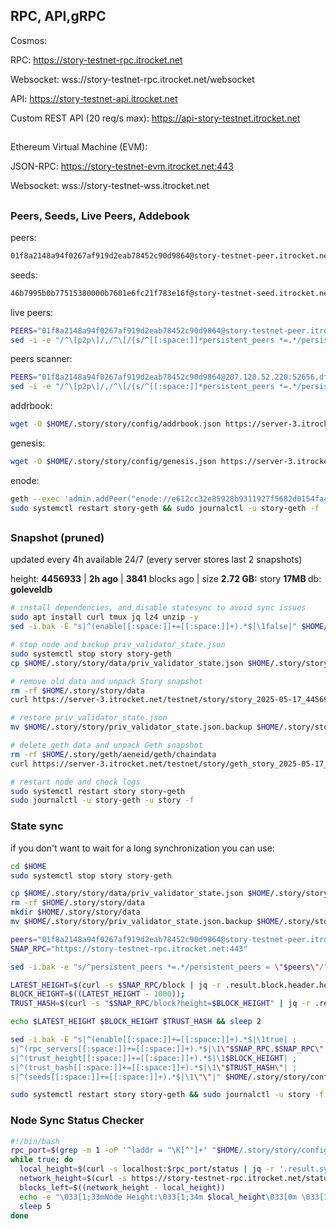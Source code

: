 ## RPC, API,gRPC
Cosmos:

RPC: https://story-testnet-rpc.itrocket.net

Websocket: wss://story-testnet-rpc.itrocket.net/websocket

API: https://story-testnet-api.itrocket.net

Custom REST API (20 req/s max): https://api-story-testnet.itrocket.net

##

Ethereum Virtual Machine (EVM):

JSON-RPC: https://story-testnet-evm.itrocket.net:443

Websocket: wss://story-testnet-wss.itrocket.net

##

### Peers, Seeds, Live Peers, Addebook
peers:
```bash
01f8a2148a94f0267af919d2eab78452c90d9864@story-testnet-peer.itrocket.net:52656
```
seeds:
```bash
46b7995b0b77515380000b7601e6fc21f783e16f@story-testnet-seed.itrocket.net:52656
```
live peers: 
```bash
PEERS="01f8a2148a94f0267af919d2eab78452c90d9864@story-testnet-peer.itrocket.net:52656,521f141a1ea0e9f23029428b41d3d3cc41862feb@34.76.242.140:26656,eb99dd98a2236fed658134ef9e78b86b58cb16ed@213.239.198.181:52656,84f26098dc3736c501de372c85bb8794a1bd50e5@65.109.69.188:26656,f86435bc0377a9b4dc64b6794f9e6fca3c8dad7a@65.109.71.80:52656,9d34ab3819aa8baa75589f99138318acfa0045f5@95.217.119.251:30900,32a52b2fd7a512c1a4803ebe0ba25ca53fad434f@88.99.216.51:26656,311cd3903e25ab85e5a26c44510fbc747ab61760@152.53.87.97:36656,db6791a8e35dee076de75aebae3c89df8bba3374@65.109.50.22:56656,9308260b6cb4ca1faa9f3025bac0bc2636c4b020@185.232.68.94:26656,36b4dc63121ecde21a7e1f884768d456fc059e0e@152.53.240.138:62656,40bafe5bf4c0c8913be7299b97b93fd8daecb138@188.68.38.127:20656"
sed -i -e "/^\[p2p\]/,/^\[/{s/^[[:space:]]*persistent_peers *=.*/persistent_peers = \"$PEERS\"/}" $HOME/.story/story/config/config.toml
```
peers scanner:
```bash
PEERS="01f8a2148a94f0267af919d2eab78452c90d9864@207.120.52.220:52656,dfb96be7e47cd76762c1dd45a5f76e536be47faa@65.108.45.34:32655,39b7dc4b8a061ca4456799598c31db911a795d06@91.72.69.47:26686,7ad0197fc47f2093d418573410c70ae15dd8bd17@74.208.94.42:26646,85e39bd2820f16f023289ff7f2a3e57b60d03dcb@198.244.176.206:22136,fbf163ec501eb2acdfe90317dd06c3bad7acaf26@65.21.192.60:62656"
sed -i -e "/^\[p2p\]/,/^\[/{s/^[[:space:]]*persistent_peers *=.*/persistent_peers = \"$PEERS\"/}" $HOME/.story/story/config/config.toml
```
addrbook:
```bash
wget -O $HOME/.story/story/config/addrbook.json https://server-3.itrocket.net/testnet/story/addrbook.json
```
genesis:
```bash
wget -O $HOME/.story/story/config/genesis.json https://server-3.itrocket.net/testnet/story/genesis.json
```
enode:
```bash
geth --exec 'admin.addPeer("enode://e612cc32e85928b9311927f5682d0154fa41a22a7be8e2be68a4d1b2c64db363efbcae2dfa9b98ee3acb91341abf70d8683bcd80faf11f063ff0afb2a0655058@story-testnet-enode.itrocket.net:30301")' attach ~/.story/geth/aeneid/geth.ipc
sudo systemctl restart story-geth && sudo journalctl -u story-geth -f
```
##

### Snapshot (pruned)

updated every 4h  available 24/7 (every server stores last 2 snapshots)

height: <b>4456933</b> | <b>2h ago</b> | <b>3841</b> blocks ago | size <b>2.72 GB:</b> story <b>17MB </b> db: <b>goleveldb</b>

```bash
# install dependencies, and disable statesync to avoid sync issues
sudo apt install curl tmux jq lz4 unzip -y
sed -i.bak -E "s|^(enable[[:space:]]+=[[:space:]]+).*$|\1false|" $HOME/.story/story/config/config.toml

# stop node and backup priv_validator_state.json
sudo systemctl stop story story-geth
cp $HOME/.story/story/data/priv_validator_state.json $HOME/.story/story/priv_validator_state.json.backup

# remove old data and unpack Story snapshot
rm -rf $HOME/.story/story/data
curl https://server-3.itrocket.net/testnet/story/story_2025-05-17_4456933_snap.tar.lz4 | lz4 -dc - | tar -xf - -C $HOME/.story/story

# restore priv_validator_state.json
mv $HOME/.story/story/priv_validator_state.json.backup $HOME/.story/story/data/priv_validator_state.json

# delete geth data and unpack Geth snapshot
rm -rf $HOME/.story/geth/aeneid/geth/chaindata
curl https://server-3.itrocket.net/testnet/story/geth_story_2025-05-17_4456933_snap.tar.lz4 | lz4 -dc - | tar -xf - -C $HOME/.story/geth/aeneid/geth

# restart node and check logs
sudo systemctl restart story story-geth
sudo journalctl -u story-geth -u story -f
```
###

### State sync
if you don't want to wait for a long synchronization you can use:
```bash
cd $HOME
sudo systemctl stop story story-geth

cp $HOME/.story/story/data/priv_validator_state.json $HOME/.story/story/priv_validator_state.json.backup
rm -rf $HOME/.story/story/data
mkdir $HOME/.story/story/data
mv $HOME/.story/story/priv_validator_state.json.backup $HOME/.story/story/data/priv_validator_state.json

peers="01f8a2148a94f0267af919d2eab78452c90d9864@story-testnet-peer.itrocket.net:52656,521f141a1ea0e9f23029428b41d3d3cc41862feb@34.76.242.140:26656,eb99dd98a2236fed658134ef9e78b86b58cb16ed@213.239.198.181:52656,84f26098dc3736c501de372c85bb8794a1bd50e5@65.109.69.188:26656,f86435bc0377a9b4dc64b6794f9e6fca3c8dad7a@65.109.71.80:52656,9d34ab3819aa8baa75589f99138318acfa0045f5@95.217.119.251:30900,32a52b2fd7a512c1a4803ebe0ba25ca53fad434f@88.99.216.51:26656,311cd3903e25ab85e5a26c44510fbc747ab61760@152.53.87.97:36656,db6791a8e35dee076de75aebae3c89df8bba3374@65.109.50.22:56656,9308260b6cb4ca1faa9f3025bac0bc2636c4b020@185.232.68.94:26656,36b4dc63121ecde21a7e1f884768d456fc059e0e@152.53.240.138:62656,40bafe5bf4c0c8913be7299b97b93fd8daecb138@188.68.38.127:20656"  
SNAP_RPC="https://story-testnet-rpc.itrocket.net:443"

sed -i.bak -e "s/^persistent_peers *=.*/persistent_peers = \"$peers\"/" $HOME/.story/story/config/config.toml

LATEST_HEIGHT=$(curl -s $SNAP_RPC/block | jq -r .result.block.header.height);
BLOCK_HEIGHT=$((LATEST_HEIGHT - 1000));
TRUST_HASH=$(curl -s "$SNAP_RPC/block?height=$BLOCK_HEIGHT" | jq -r .result.block_id.hash)

echo $LATEST_HEIGHT $BLOCK_HEIGHT $TRUST_HASH && sleep 2

sed -i.bak -E "s|^(enable[[:space:]]+=[[:space:]]+).*$|\1true| ;
s|^(rpc_servers[[:space:]]+=[[:space:]]+).*$|\1\"$SNAP_RPC,$SNAP_RPC\"| ;
s|^(trust_height[[:space:]]+=[[:space:]]+).*$|\1$BLOCK_HEIGHT| ;
s|^(trust_hash[[:space:]]+=[[:space:]]+).*$|\1\"$TRUST_HASH\"| ;
s|^(seeds[[:space:]]+=[[:space:]]+).*$|\1\"\"|" $HOME/.story/story/config/config.toml

sudo systemctl restart story story-geth && sudo journalctl -u story -f
```
###

### Node Sync Status Checker
```bash
#!/bin/bash
rpc_port=$(grep -m 1 -oP '^laddr = "\K[^"]+' "$HOME/.story/story/config/config.toml" | cut -d ':' -f 3)
while true; do
  local_height=$(curl -s localhost:$rpc_port/status | jq -r '.result.sync_info.latest_block_height')
  network_height=$(curl -s https://story-testnet-rpc.itrocket.net/status | jq -r '.result.sync_info.latest_block_height')
  blocks_left=$((network_height - local_height))
  echo -e "\033[1;33mNode Height:\033[1;34m $local_height\033[0m \033[1;33m| Network Height:\033[1;36m $network_height\033[0m \033[1;33m| Blocks Left:\033[1;31m $blocks_left\033[0m"
  sleep 5
done
```

